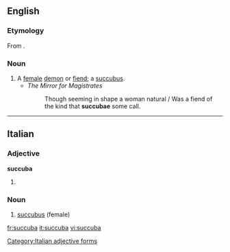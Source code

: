 ==English==

===Etymology===
From {{etyl|la}} {{lena}} {{term|succubare|lang=la||to lie under}}.

===Noun===
{{en-noun|succubae}}

# A [[female]] [[demon]] or [[fiend]]; a [[succubus]].
#* ''The Mirror for Magistrates''
#*: Though seeming in shape a woman natural / Was a fiend of the kind that '''succubae''' some call.

{{Webster 1913}}

----

==Italian==

===Adjective===
'''succuba''' {{f}}

# {{feminine of|succubo}}

===Noun===
{{it-noun|succub|f|a|e}}

# [[succubus]] (female)
[[Category:Italian adjective forms]]

[[fr:succuba]]
[[it:succuba]]
[[vi:succuba]]